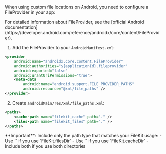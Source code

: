 When using custom file locations on Android, you need to configure a FileProvider in your app:

<Info>
For detailed information about FileProvider, see the [official Android documentation](https://developer.android.com/reference/androidx/core/content/FileProvider).
</Info>

1. Add the FileProvider to your `AndroidManifest.xml`:

```xml
<provider
    android:name="androidx.core.content.FileProvider"
    android:authorities="${applicationId}.fileprovider"
    android:exported="false"
    android:grantUriPermissions="true">
    <meta-data
        android:name="android.support.FILE_PROVIDER_PATHS"
        android:resource="@xml/file_paths" />
</provider>
```

2. Create `androidMain/res/xml/file_paths.xml`:

```xml
<paths>
    <cache-path name="filekit_cache" path="." />
    <files-path name="filekit_files" path="." />
</paths>
```

<Info>
**Important**: Include only the path type that matches your FileKit usage:
- Use `<files-path>` if you use `FileKit.filesDir`
- Use `<cache-path>` if you use `FileKit.cacheDir`
- Include both if you use both directories
</Info>
